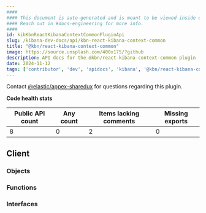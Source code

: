 ```yaml
---
####
#### This document is auto-generated and is meant to be viewed inside our experimental, new docs system.
#### Reach out in #docs-engineering for more info.
####
id: kibKbnReactKibanaContextCommonPluginApi
slug: /kibana-dev-docs/api/kbn-react-kibana-context-common
title: "@kbn/react-kibana-context-common"
image: https://source.unsplash.com/400x175/?github
description: API docs for the @kbn/react-kibana-context-common plugin
date: 2024-11-12
tags: ['contributor', 'dev', 'apidocs', 'kibana', '@kbn/react-kibana-context-common']
---
```




Contact [@elastic/appex-sharedux](https://github.com/orgs/elastic/teams/appex-sharedux) for questions regarding this plugin.

**Code health stats**

| Public API count  | Any count | Items lacking comments | Missing exports |
|-------------------|-----------|------------------------|-----------------|
| 8 | 0 | 2 | 0 |

## Client

### Objects
<DocDefinitionList data={kbnReactKibanaContextCommonObj.client.objects}/>

### Functions
<DocDefinitionList data={kbnReactKibanaContextCommonObj.client.functions}/>

### Interfaces
<DocDefinitionList data={kbnReactKibanaContextCommonObj.client.interfaces}/>

